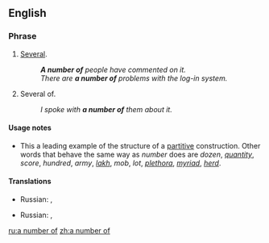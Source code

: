 ==English==

===Phrase===
{{head|en|phrase}}

# [[several|Several]].
#: '''''A number of''' people have commented on it.''
#: ''There are '''a number of''' problems with the log-in system.''
# Several of.
#: ''I spoke with '''a number of''' them about it.''

====Usage notes====
* This a leading example of the structure of a [[partitive]] construction. Other words that behave the same way as ''number'' does are ''dozen'', ''[[quantity]]'', ''score'', ''hundred'', ''army'', ''[[lakh]]'', ''mob'', ''lot'', ''[[plethora]]'', ''[[myriad]]'', ''[[herd]]''.

====Translations====
{{trans-top|several}}
* Russian: {{t+|ru|ряд|m}}, {{t+|ru|не́сколько}}
{{trans-mid}}
{{trans-bottom}}

{{trans-top|several of}}
* Russian: {{t+|ru|ряд|m}}, {{t+|ru|не́сколько}}
{{trans-mid}}
{{trans-bottom}}

[[ru:a number of]]
[[zh:a number of]]